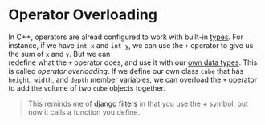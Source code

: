 # Operator Overloading

In C++, operators are alread configured to work with built-in
[types](/what-is-a-data-type). For instance, if we have 
`int x` and `int y`, we can use
the `+` operator to give us the sum of `x` and `y`. But we can  
redefine what the `+` operator does, and use it with our [own data types](/what-is-a-class). This is called 
_operator overloading_. If we define
our own class `cube` that has `height`, `width`, and `depth`
member variables, we can overload the `+` operator to add 
the volume of two `cube` objects together.

> This reminds me of [django filters](/what-is-a-django-filter)
in that you use the + symbol, but now it calls a function you 
define.

